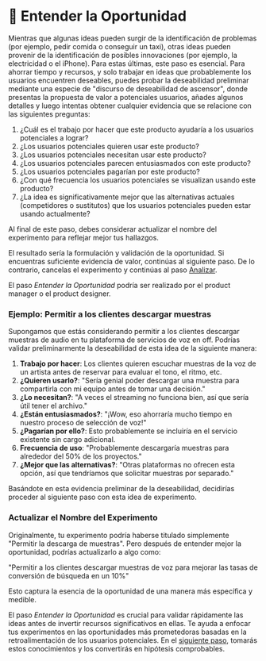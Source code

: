 
# 🔎 Entender la Oportunidad

Mientras que algunas ideas pueden surgir de la identificación de problemas (por ejemplo, pedir comida o conseguir un taxi), otras ideas pueden provenir de la identificación de posibles innovaciones (por ejemplo, la electricidad o el iPhone). Para estas últimas, este paso es esencial. Para ahorrar tiempo y recursos, y solo trabajar en ideas que probablemente los usuarios encuentren deseables, puedes probar la deseabilidad preliminar mediante una especie de "discurso de deseabilidad de ascensor", donde presentas la propuesta de valor a potenciales usuarios, añades algunos detalles y luego intentas obtener cualquier evidencia que se relacione con las siguientes preguntas:

1. ¿Cuál es el trabajo por hacer que este producto ayudaría a los usuarios potenciales a lograr?
2. ¿Los usuarios potenciales quieren usar este producto?
3. ¿Los usuarios potenciales necesitan usar este producto?
4. ¿Los usuarios potenciales parecen entusiasmados con este producto?
5. ¿Los usuarios potenciales pagarían por este producto?
6. ¿Con qué frecuencia los usuarios potenciales se visualizan usando este producto?
7. ¿La idea es significativamente mejor que las alternativas actuales (competidores o sustitutos) que los usuarios potenciales pueden estar usando actualmente?

<Callout>
Al final de este paso, debes considerar actualizar el nombre del experimento para reflejar mejor tus hallazgos.
</Callout>

El resultado sería la formulación y validación de la oportunidad. Si encuentras suficiente evidencia de valor, continúas al siguiente paso. De lo contrario, cancelas el experimento y continúas al paso [Analizar](/flujo-de-trabajo/analizar).

El paso *Entender la Oportunidad* podría ser realizado por el product manager o el product designer.

<Steps>

### Ejemplo: Permitir a los clientes descargar muestras

Supongamos que estás considerando permitir a los clientes descargar muestras de audio en tu plataforma de servicios de voz en off. Podrías validar preliminarmente la deseabilidad de esta idea de la siguiente manera:

1. **Trabajo por hacer**: Los clientes quieren escuchar muestras de la voz de un artista antes de reservar para evaluar el tono, el ritmo, etc.
2. **¿Quieren usarlo?**: "Sería genial poder descargar una muestra para compartirla con mi equipo antes de tomar una decisión."
3. **¿Lo necesitan?**: "A veces el streaming no funciona bien, así que sería útil tener el archivo."
4. **¿Están entusiasmados?**: "¡Wow, eso ahorraría mucho tiempo en nuestro proceso de selección de voz!"
5. **¿Pagarían por ello?**: Esto probablemente se incluiría en el servicio existente sin cargo adicional.
6. **Frecuencia de uso**: "Probablemente descargaría muestras para alrededor del 50% de los proyectos."
7. **¿Mejor que las alternativas?**: "Otras plataformas no ofrecen esta opción, así que tendríamos que solicitar muestras por separado."

Basándote en esta evidencia preliminar de la deseabilidad, decidirías proceder al siguiente paso con esta idea de experimento.

### Actualizar el Nombre del Experimento

Originalmente, tu experimento podría haberse titulado simplemente "Permitir la descarga de muestras". Pero después de entender mejor la oportunidad, podrías actualizarlo a algo como:

"Permitir a los clientes descargar muestras de voz para mejorar las tasas de conversión de búsqueda en un 10%"

Esto captura la esencia de la oportunidad de una manera más específica y medible.

</Steps>

El paso *Entender la Oportunidad* es crucial para validar rápidamente las ideas antes de invertir recursos significativos en ellas. Te ayuda a enfocar tus experimentos en las oportunidades más prometedoras basadas en la retroalimentación de los usuarios potenciales. En el [siguiente paso](/flujo-de-trabajo/hipotesis), tomarás estos conocimientos y los convertirás en hipótesis comprobables.